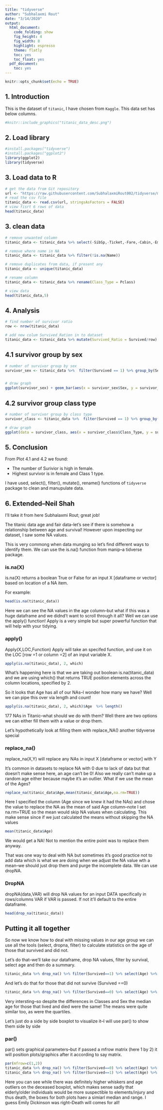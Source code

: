 ```yaml
---
title: "tidyverse"
author: "Subhalaxmi Rout"
date: "3/14/2020"
output:
  html_document:
    code_folding: show
    fig_height: 4
    fig_width: 8
    highlight: espresso
    theme: flatly
    toc: yes
    toc_float: yes
  pdf_document:
    toc: yes
---
```


```r
knitr::opts_chunk$set(echo = TRUE)
```

## 1. Introduction

This is the dataset of `titanic`, I have chosen from `Kaggle`. This data set has below columns.

```r
#knitr::include_graphics("titanic_data_desc.png")
```

## 2. Load library

```r
#install.packages("tidyverse")
#install.packages("ggplot2")
library(ggplot2)
library(tidyverse)
```

## 3. Load data to R

```r
# get the data from Git repository
url <- "https://raw.githubusercontent.com/SubhalaxmiRout002/tidyverse/master/titanic.csv"
# read the csv file
titanic_data <- read.csv(url, stringsAsFactors = FALSE)
# view fisrt 6 rows of data
head(titanic_data)
```

## 3. clean data

```r
# remove unwanted column
titanic_data <- titanic_data %>% select(-SibSp,-Ticket,-Fare,-Cabin,-Embarked,-Parch)

# remove where name in NA
titanic_data <- titanic_data %>% filter(!is.na(Name))

# remove duplicates from data, if present any
titanic_data <- unique(titanic_data)

# rename column
titanic_data <- titanic_data %>% rename(Class_Type = Pclass)

# view data
head(titanic_data,5)
```

## 4. Analysis

```r
# find number of survivor ratio
row <- nrow(titanic_data)

# add new colum Survived_Ration in to dataset
titanic_data <- titanic_data %>% mutate(Survived_Ratio = Survived/row)
```
## 4.1 survivor group by sex
```r
# number of survivor group by sex
survivor_sex <- titanic_data %>%  filter(Survived == 1) %>% group_by(Sex) %>% count(Survived)


# draw graph
ggplot(survivor_sex) + geom_bar(aes(x = survivor_sex$Sex, y = survivor_sex$n), stat = "identity", fill = "steelblue") + xlab("Sex") + ylab("Number of survivor(#)") + ggtitle("Number of suvivor by sex") + theme(plot.title = element_text(hjust = 0.5))+ geom_text(aes(x = survivor_sex$Sex,y = survivor_sex$n,label=survivor_sex$n), vjust=1.6, color="white", size=4.5)
```

## 4.2 survivor group class type

```r
# number of survivor group by class type
survivor_class <- titanic_data %>%  filter(Survived == 1) %>% group_by(Class_Type,Sex) %>% count(Survived)

# draw graph
ggplot(data = survivor_class, aes(x = survivor_class$Class_Type, y = survivor_class$n, fill = survivor_class$Sex)) + geom_bar(stat = "identity", position=position_stack())+ xlab("Class Type") + ylab("Number of survivor(#)") + ggtitle("Number of suvivor by Class") + theme(plot.title = element_text(hjust = 0.5))+ geom_text(aes(x = survivor_class$Class_Type,y = survivor_class$n,label=survivor_class$n), hjust=1.2,vjust = 2.6, color="white", size=4.5)+scale_fill_manual(values=c("#1f5f76", "#92acb8"))+labs(fill = "Sex")
```

## 5. Conclusion

From Plot 4.1 and 4.2 we found:

+ The number of Surivior is high in female.
+ Highest survivor is in female and Class 1 type. 

I have used, select(), filter(), mutate(), rename() functions of `tidyverse` package to clean and manupulate data.

## 6. Extended--Neil Shah

I'll take it from here Subhalaxmi Rout; great job!

The titanic data age and fair data--let's see if there is somehow a relationship between age and survival! However upon inspecting our dataset, I saw some NA values.

This is very commong when data munging so let's find different ways to identify them. We can use the is.na() function from manip--a tidverse package.

### is.na(X) 
is.na(X) returns a boolean True or False for an input X [dataframe or vector] based on location of a NA item.

For example:

```r
head(is.na(titanic_data))
```

Here we can see the NA values in the age column--but what if this was a huge dataframe and we didnd't want to scroll through it all? Well we can use the apply() function! Apply is a very simple but super powerful function that will help with your tidying.

### apply()
Apply(X,LOC,Function) Apply will take an specifed function, and use it on the LOC [row =1 or column =2] of an input variable X. 

```r
apply(is.na(titanic_data), 2, which)
```

What's happening here is that we are taking out boolean is.na(titanic_data) and we are using which() that returns TRUE position elements across the column locations, specified by 2. 


So it looks that Age has all of our NAs--I wonder how many we have? Well we can pipe this over via length and count!

```r
apply(is.na(titanic_data), 2, which)$Age  %>% length()
```

177 NAs in Titanic--what should we do with them? Well there are two options we can either fill them with a value or drop them.

Let's hypothetically look at filling them with replace_NA() another tidyverse special

### replace_na()
replace_na(X,Y) will replace any NAs in input X [dataframe or vector] with Y


It's common in datasets to replace NA with 0 due to lack of data but that doesn't make sense here, an age can't be 0! Also we really can't make up a random age either because maybe it's an outlier. What if we use the mean of the Ages?

```r
replace_na(titanic_data$Age,mean(titanic_data$Age,na.rm=TRUE))
```

Here I specified the column (Age since we knew it had the NAs) and chose the value to replace the NA as the mean of said Age column--note I set na.rm=TRUE so the mean would skip NA values when calculating. This make sense since if we just calculated the means without skipping the NA values 

```{r]}
mean(titanic_data$Age)
```

We would get a NA! Not to mention the entire point was to replace them anyway.

That was one way to deal with NA but sometimes it's good practice not to add data which is what we are doing when we adjust the NA value wth a mean--we should just drop them and purge the incomplete data. We can use dropNA.

### DropNA
dropNA(data,VAR) will drop NA values for an input DATA specifically in rows/columns VAR if VAR is passed. If not it'll default to the entire dataframe.

```r
head(drop_na(titanic_data))
```


## Putting it all together 

So now we know how to deal with missing values in our age group we can use all the tools (select, dropna, filter) to calculate statistics on the age of those that survived and did not.

Let's do that--we'll take our dataframe, drop NA values, filter by survival, select age and then do a summary.

```r
titanic_data %>% drop_na() %>% filter(Survived==1) %>% select(Age) %>% summary()
```

And let's do that for those that did not survive (Survived ==0)

```r
titanic_data %>% drop_na() %>% filter(Survived==0) %>% select(Age) %>% summary()
```

Very intersting--so despite the differences in Classes and Sex the median age for those that lived and died were the same! The means were quite similar too, as were the  quartiles.

Let's just do a side by side boxplot to visualize it--I will use par() to show them side by side

### par()
par() sets graphical parameters--but if passed a mfrow matrix (here 1 by 2) it will position plots/graphics after it according to say matrix. 

```r
par(mfrow=c(1,2))
titanic_data %>% drop_na() %>% filter(Survived==0) %>% select(Age) %>% boxplot(main='Age Boxplot for Titanic Deceased')
titanic_data %>% drop_na() %>% filter(Survived==1) %>% select(Age) %>% boxplot(main='Age Boxplot for Titanic Survivors')
```


Here you can see while there was definitely higher whiskers and age outliers on the deceased boxplot, which makes sense sadly that elderly/older individuals would  be more suspectible to elements/injury and thus death, the boxes for both plots haev a simiarl median and range. I guess Emily Dickinson was right--Death will comes for all!